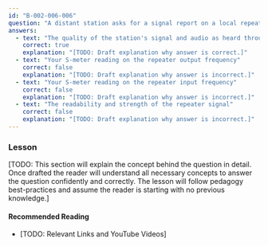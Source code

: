 ```yaml
---
id: "B-002-006-006"
question: "A distant station asks for a signal report on a local repeater you monitor. What do you report?"
answers:
  - text: "The quality of the station's signal and audio as heard through the repeater"
    correct: true
    explanation: "[TODO: Draft explanation why answer is correct.]"
  - text: "Your S-meter reading on the repeater output frequency"
    correct: false
    explanation: "[TODO: Draft explanation why answer is incorrect.]"
  - text: "Your S-meter reading on the repeater input frequency"
    correct: false
    explanation: "[TODO: Draft explanation why answer is incorrect.]"
  - text: "The readability and strength of the repeater signal"
    correct: false
    explanation: "[TODO: Draft explanation why answer is incorrect.]"
---
```


### Lesson

[TODO: This section will explain the concept behind the question in detail. Once drafted the reader will understand all necessary concepts to answer the question confidently and correctly. The lesson will follow pedagogy best-practices and assume the reader is starting with no previous knowledge.]

#### Recommended Reading

- [TODO: Relevant Links and YouTube Videos]
